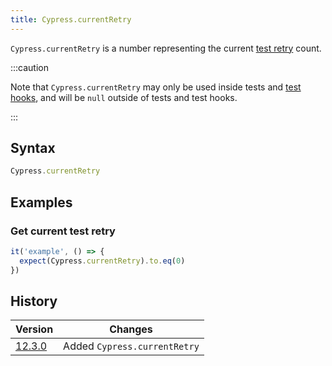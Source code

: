 ```yaml
---
title: Cypress.currentRetry
---
```


`Cypress.currentRetry` is a number representing the current
[test retry](/guides/guides/test-retries) count.

:::caution

Note that `Cypress.currentRetry` may only be used inside tests and
[test hooks](/guides/core-concepts/writing-and-organizing-tests#Hooks), and will
be `null` outside of tests and test hooks.

:::

## Syntax

```javascript
Cypress.currentRetry
```

## Examples

### Get current test retry

```javascript
it('example', () => {
  expect(Cypress.currentRetry).to.eq(0)
})
```

## History

| Version                                       | Changes                      |
| --------------------------------------------- | ---------------------------- |
| [12.3.0](/guides/references/changelog#12-3-0) | Added `Cypress.currentRetry` |
